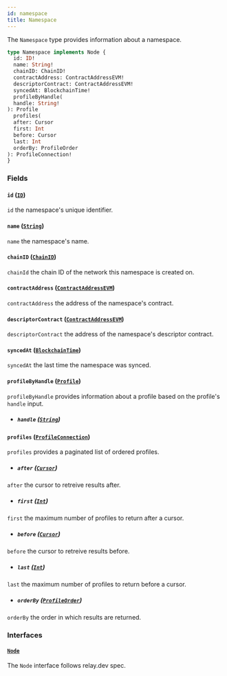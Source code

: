 ```yaml
---
id: namespace
title: Namespace
---
```



The `Namespace` type provides information about a namespace.

```graphql
type Namespace implements Node {
  id: ID!
  name: String!
  chainID: ChainID!
  contractAddress: ContractAddressEVM!
  descriptorContract: ContractAddressEVM!
  syncedAt: BlockchainTime!
  profileByHandle(
  handle: String!
): Profile
  profiles(
  after: Cursor
  first: Int
  before: Cursor
  last: Int
  orderBy: ProfileOrder
): ProfileConnection!
}
```


### Fields

#### `id` ([`ID`](/reference/scalars/id))

`id` the namespace's unique identifier.


#### `name` ([`String`](/reference/scalars/string))

`name` the namespace's name.


#### `chainID` ([`ChainID`](/reference/scalars/chain-id))

`chainId` the chain ID of the network this namespace is created on.


#### `contractAddress` ([`ContractAddressEVM`](/reference/scalars/contract-address-evm))

`contractAddress` the address of the namespace's contract.


#### `descriptorContract` ([`ContractAddressEVM`](/reference/scalars/contract-address-evm))

`descriptorContract` the address of the namespace's descriptor contract.


#### `syncedAt` ([`BlockchainTime`](/reference/objects/blockchain-time))

`syncedAt` the last time the namespace was synced.


#### `profileByHandle` ([`Profile`](/reference/objects/profile))

`profileByHandle` provides information about a profile based on the profile's `handle` input.
- ##### `handle` ([`String`](/reference/scalars/string))




#### `profiles` ([`ProfileConnection`](/reference/objects/profile-connection))

`profiles` provides a paginated list of ordered profiles.
- ##### `after` ([`Cursor`](/reference/scalars/cursor))

`after` the cursor to retreive results after.


- ##### `first` ([`Int`](/reference/scalars/int))

`first` the maximum number of profiles to return after a cursor.


- ##### `before` ([`Cursor`](/reference/scalars/cursor))

`before` the cursor to retreive results before.


- ##### `last` ([`Int`](/reference/scalars/int))

`last` the maximum number of profiles to return before a cursor.


- ##### `orderBy` ([`ProfileOrder`](/reference/inputs/profile-order))

`orderBy` the order in which results are returned.


### Interfaces

#### [`Node`](/reference/interfaces/node) 

The `Node` interface follows relay.dev spec.




